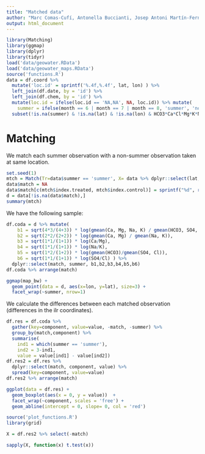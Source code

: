 ```yaml
---
title: "Matched data"
author: "Marc Comas-Cufí, Antonella Buccianti, Josep Antoni Martín-Fernandez and Glòria Mateu-Figueras"
output: html_document
---
```


```r
library(Matching)
library(ggmap)
library(dplyr)
library(tidyr)
load('data/geowater.RData')
load('data/geowater_maps.RData')
source('functions.R')
data = df.coord %>% 
  mutate('loc.id' = sprintf('%.4f,%.4f', lat, lon) ) %>%
  left_join(df.date, by = 'id') %>%
  left_join(df.chem, by = 'id') %>%
  mutate(loc.id = ifelse(loc.id == 'NA,NA', NA, loc.id)) %>% mutate(
    summer = ifelse(month == 6 | month == 7 | month == 8, 'summer', 'no summer') ) %>% 
  subset(!is.na(summer) & !is.na(lat) & !is.na(lon) & HCO3*Ca*Cl*Mg*K*Na*SO4 != 0)
```

# Matching

We match each summer observation with a non-summer observation taken at same location.


```r
set.seed(1)
mtch = Match(Tr=data$summer == 'summer', X= data %>% dplyr::select(lat, lon), caliper = c(0, 0), replace = F)
data$match = NA
data$match[c(mtch$index.treated, mtch$index.control)] = sprintf("%d", rep(1:length(mtch$index.treated), times=2))
d = data[!is.na(data$match),]
summary(mtch)
```

We have the following sample:

```r
df.coda = d %>% mutate(
    b1 = sqrt(4*3/(4+3)) * log(gmean(Ca, Mg, Na, K) / gmean(HCO3, SO4, Cl)),
    b2 = sqrt(2*2/(2+2)) * log(gmean(Ca, Mg) / gmean(Na, K)),
    b3 = sqrt(1*1/(1+1)) * log(Ca/Mg),
    b4 = sqrt(1*1/(1+1)) * log(Na/K),
    b5 = sqrt(1*2/(1+2)) * log(gmean(HCO3)/gmean(SO4, Cl)),
    b6 = sqrt(1*1/(1+1)) * log(SO4/Cl) ) %>%
  dplyr::select(match, summer, b1,b2,b3,b4,b5,b6)
df.coda %>% arrange(match)
```

```r
ggmap(map_bw) + 
  geom_point(data = d, aes(x=lon, y=lat), size=3) +
  facet_wrap(~summer, nrow=1)
```

We calculate the differences between each matched observation (differences in the ilr coordinates).

```r
df.res = df.coda %>%
  gather(key=component, value=value, -match, -summer) %>% 
  group_by(match,component) %>%
  summarise(
    ind1 = which(summer == 'summer'),
    ind2 = 3-ind1,
    value = value[ind1] - value[ind2])
df.res2 = df.res %>% 
  dplyr::select(match, component, value) %>%
  spread(key=component, value=value)
df.res2 %>% arrange(match)
```


```r
ggplot(data = df.res) +
  geom_boxplot(aes(x = 0, y = value))  +
  facet_wrap(~component, scales = 'free') + 
  geom_abline(intercept = 0, slope= 0, col = 'red')
```

```r
source('plot_functions.R')
library(grid)

X = df.res2 %>% select(-match)

sapply(X, function(x) t.test(x))
```


